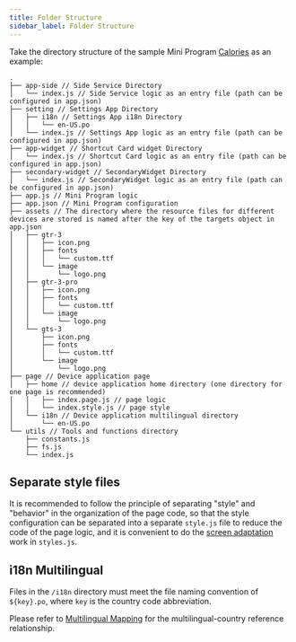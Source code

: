 ```yaml
---
title: Folder Structure
sidebar_label: Folder Structure
---
```


Take the directory structure of the sample Mini Program [Calories](../../samples/app/calories.md) as an example:

```tree
.
├── app-side // Side Service Directory
│   └── index.js // Side Service logic as an entry file (path can be configured in app.json)
├── setting // Settings App Directory
│   ├── i18n // Settings App i18n Directory
│   │   └── en-US.po
│   └── index.js // Settings App logic as an entry file (path can be configured in app.json)
├── app-widget // Shortcut Card widget Directory
│   └── index.js // Shortcut Card logic as an entry file (path can be configured in app.json)
├── secondary-widget // SecondaryWidget Directory
│   └── index.js // SecondaryWidget logic as an entry file (path can be configured in app.json)
├── app.js // Mini Program logic
├── app.json // Mini Program configuration
├── assets // The directory where the resource files for different devices are stored is named after the key of the targets object in app.json
│   ├── gtr-3
│   │   ├── icon.png
│   │   ├── fonts
│   │   │   └── custom.ttf
│   │   └── image
│   │       └── logo.png
│   ├── gtr-3-pro
│   │   ├── icon.png
│   │   ├── fonts
│   │   │   └── custom.ttf
│   │   └── image
│   │       └── logo.png
│   └── gts-3
│       ├── icon.png
│       ├── fonts
│       │   └── custom.ttf
│       └── image
│           └── logo.png
├── page // Device application page
│   ├── home // device application home directory (one directory for one page is recommended)
│   │   ├── index.page.js // page logic
│   │   └── index.style.js // page style
│   └── i18n // Device application multilingual directory
│       └── en-US.po
└── utils // Tools and functions directory
    ├── constants.js
    ├── fs.js
    └── index.js
```

## Separate style files

It is recommended to follow the principle of separating "style" and "behavior" in the organization of the page code, so that the style configuration can be separated into a separate `style.js` file to reduce the code of the page logic, and it is convenient to do the [screen adaptation](../best-practice/multi-screen-adaption.mdx) work in `styles.js`.

## i18n Multilingual

Files in the `/i18n` directory must meet the file naming convention of `${key}.po`, where `key` is the country code abbreviation.

Please refer to [Multilingual Mapping](../../reference/related-resources/language-list.mdx) for the multilingual-country reference relationship.

